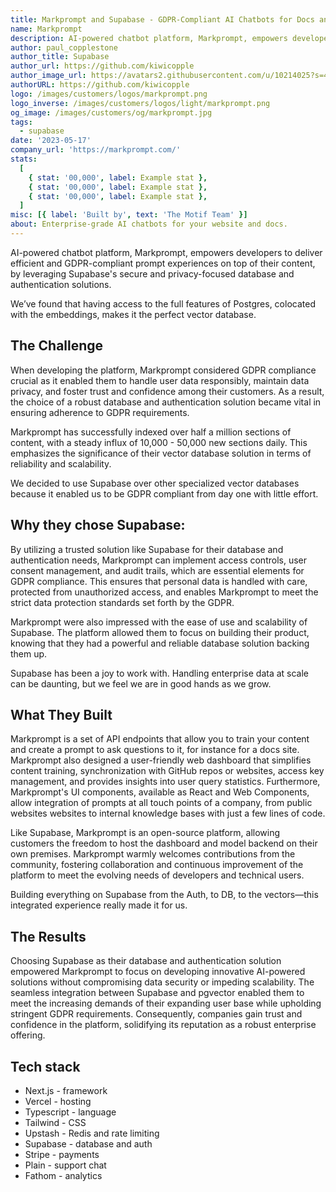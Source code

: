 ```yaml
---
title: Markprompt and Supabase - GDPR-Compliant AI Chatbots for Docs and Websites.
name: Markprompt
description: AI-powered chatbot platform, Markprompt, empowers developers to deliver efficient and GDPR-compliant prompt experiences on top of their content, by leveraging Supabase's secure and privacy-focused database and authentication solutions.
author: paul_copplestone
author_title: Supabase
author_url: https://github.com/kiwicopple
author_image_url: https://avatars2.githubusercontent.com/u/10214025?s=400&u=c6775be2ae667e2acae3ccd347fed62bb3f5b3e7&v=4
authorURL: https://github.com/kiwicopple
logo: /images/customers/logos/markprompt.png
logo_inverse: /images/customers/logos/light/markprompt.png
og_image: /images/customers/og/markprompt.jpg
tags:
  - supabase
date: '2023-05-17'
company_url: 'https://markprompt.com/'
stats:
  [
    { stat: '00,000', label: Example stat },
    { stat: '00,000', label: Example stat },
    { stat: '00,000', label: Example stat },
  ]
misc: [{ label: 'Built by', text: 'The Motif Team' }]
about: Enterprise-grade AI chatbots for your website and docs.
---
```


AI-powered chatbot platform, Markprompt, empowers developers to deliver efficient and GDPR-compliant prompt experiences on top of their content, by leveraging Supabase's secure and privacy-focused database and authentication solutions.

<Quote img="michael-fester.jpg" caption="Michael Fester - Co-Founder, Markprompt">
  We’ve found that having access to the full features of Postgres, colocated with the embeddings,
  makes it the perfect vector database.
</Quote>

## The Challenge

When developing the platform, Markprompt considered GDPR compliance crucial as it enabled them to handle user data responsibly, maintain data privacy, and foster trust and confidence among their customers. As a result, the choice of a robust database and authentication solution became vital in ensuring adherence to GDPR requirements.

Markprompt has successfully indexed over half a million sections of content, with a steady influx of 10,000 - 50,000 new sections daily. This emphasizes the significance of their vector database solution in terms of reliability and scalability.

<Quote img="michael-fester.jpg" caption="Michael Fester - Co-Founder, Markprompt">
  We decided to use Supabase over other specialized vector databases because it enabled us to be
  GDPR compliant from day one with little effort.
</Quote>

## Why they chose Supabase:

By utilizing a trusted solution like Supabase for their database and authentication needs, Markprompt can implement access controls, user consent management, and audit trails, which are essential elements for GDPR compliance. This ensures that personal data is handled with care, protected from unauthorized access, and enables Markprompt to meet the strict data protection standards set forth by the GDPR.

Markprompt were also impressed with the ease of use and scalability of Supabase. The platform allowed them to focus on building their product, knowing that they had a powerful and reliable database solution backing them up.

<Quote img="marie-schneegans.jpg" caption="Marie Schneegans - Co-Founder, Markprompt">
  Supabase has been a joy to work with. Handling enterprise data at scale can be daunting, but we
  feel we are in good hands as we grow.
</Quote>

## What They Built

Markprompt is a set of API endpoints that allow you to train your content and create a prompt to ask questions to it, for instance for a docs site. Markprompt also designed a user-friendly web dashboard that simplifies content training, synchronization with GitHub repos or websites, access key management, and provides insights into user query statistics. Furthermore, Markprompt's UI components, available as React and Web Components, allow integration of prompts at all touch points of a company, from public websites websites to internal knowledge bases with just a few lines of code.

Like Supabase, Markprompt is an open-source platform, allowing customers the freedom to host the dashboard and model backend on their own premises. Markprompt warmly welcomes contributions from the community, fostering collaboration and continuous improvement of the platform to meet the evolving needs of developers and technical users.

<Quote img="michael-fester.jpg" caption="Michael Fester - Co-Founder, Markprompt">
  Building everything on Supabase from the Auth, to DB, to the vectors—this integrated experience
  really made it for us.
</Quote>

## The Results

Choosing Supabase as their database and authentication solution empowered Markprompt to focus on developing innovative AI-powered solutions without compromising data security or impeding scalability. The seamless integration between Supabase and pgvector enabled them to meet the increasing demands of their expanding user base while upholding stringent GDPR requirements. Consequently, companies gain trust and confidence in the platform, solidifying its reputation as a robust enterprise offering.

## Tech stack

- Next.js - framework
- Vercel - hosting
- Typescript - language
- Tailwind - CSS
- Upstash - Redis and rate limiting
- Supabase - database and auth
- Stripe - payments
- Plain - support chat
- Fathom - analytics
